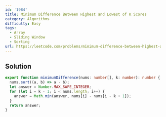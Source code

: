 ```yaml
---
id: '1984'
title: Minimum Difference Between Highest and Lowest of K Scores
category: Algorithms
difficulty: Easy
tags:
  - Array
  - Sliding Window
  - Sorting
url: https://leetcode.com/problems/minimum-difference-between-highest-and-lowest-of-k-scores
---
```


## Solution

```typescript showLineNumbers
export function minimumDifference(nums: number[], k: number): number {
  nums.sort((a, b) => a - b);
  let answer = Number.MAX_SAFE_INTEGER;
  for (let i = k - 1; i < nums.length; i++) {
    answer = Math.min(answer, nums[i] - nums[i - k + 1]);
  }
  return answer;
}
```
